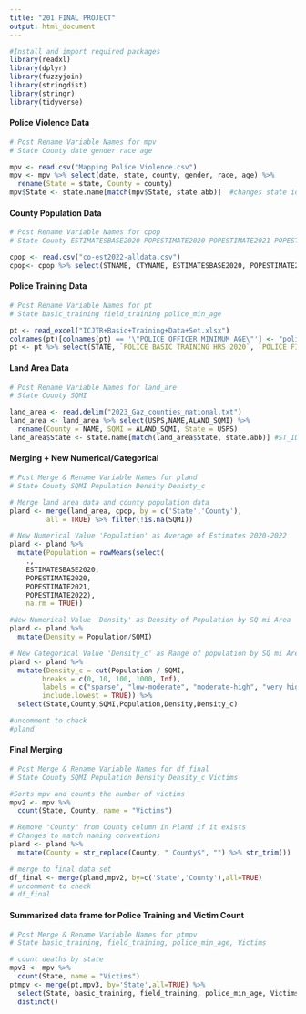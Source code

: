 ```yaml
---
title: "201 FINAL PROJECT"
output: html_document
---
```


```r
#Install and import required packages 
library(readxl)
library(dplyr)
library(fuzzyjoin)
library(stringdist)
library(stringr)
library(tidyverse)
```

#### Police Violence Data 

```r
# Post Rename Variable Names for mpv
# State County date gender race age

mpv <- read.csv("Mapping Police Violence.csv")
mpv <- mpv %>% select(date, state, county, gender, race, age) %>%
  rename(State = state, County = county)
mpv$State <- state.name[match(mpv$State, state.abb)]  #changes state id to name

```

#### County Population Data

```r
# Post Rename Variable Names for cpop
# State County ESTIMATESBASE2020 POPESTIMATE2020 POPESTIMATE2021 POPESTIMATE2022

cpop <- read.csv("co-est2022-alldata.csv")
cpop<- cpop %>% select(STNAME, CTYNAME, ESTIMATESBASE2020, POPESTIMATE2020, POPESTIMATE2021, POPESTIMATE2022) %>% rename(State = STNAME, County=CTYNAME)
```

#### Police Training Data

```r
# Post Rename Variable Names for pt
# State basic_training field_training police_min_age

pt <- read_excel("ICJTR+Basic+Training+Data+Set.xlsx")
colnames(pt)[colnames(pt) == '\"POLICE OFFICER MINIMUM AGE\"'] <- "police min age"
pt <- pt %>% select(STATE, `POLICE BASIC TRAINING HRS 2020`, `POLICE FIELD TRAINING`, `police min age`) %>% rename(State = STATE, basic_training = `POLICE BASIC TRAINING HRS 2020`, field_training =`POLICE FIELD TRAINING`, police_min_age = `police min age`)
```

#### Land Area Data

```r
# Post Rename Variable Names for land_are
# State County SQMI 

land_area <- read.delim("2023_Gaz_counties_national.txt") 
land_area <- land_area %>% select(USPS,NAME,ALAND_SQMI) %>% 
  rename(County = NAME, SQMI = ALAND_SQMI, State = USPS)
land_area$State <- state.name[match(land_area$State, state.abb)] #ST_ID to Name
```

#### Merging + New Numerical/Categorical

```r
# Post Merge & Rename Variable Names for pland
# State County SQMI Population Density Denisty_c

# Merge land area data and county population data
pland <- merge(land_area, cpop, by = c('State','County'), 
         all = TRUE) %>% filter(!is.na(SQMI)) 

# New Numerical Value 'Population' as Average of Estimates 2020-2022
pland <- pland %>% 
  mutate(Population = rowMeans(select(
    ., 
    ESTIMATESBASE2020,
    POPESTIMATE2020, 
    POPESTIMATE2021, 
    POPESTIMATE2022), 
    na.rm = TRUE))

#New Numerical Value 'Density' as Density of Population by SQ mi Area
pland <- pland %>% 
  mutate(Density = Population/SQMI)

# New Categorical Value 'Density_c' as Range of population by SQ mi Area
pland <- pland %>%
  mutate(Density_c = cut(Population / SQMI, 
        breaks = c(0, 10, 100, 1000, Inf),
        labels = c("sparse", "low-moderate", "moderate-high", "very high"),
        include.lowest = TRUE)) %>%
  select(State,County,SQMI,Population,Density,Density_c)

#uncomment to check 
#pland
```

#### Final Merging 

```r
# Post Merge & Rename Variable Names for df_final
# State County SQMI Population Density Density_c Victims

#Sorts mpv and counts the number of victims 
mpv2 <- mpv %>%
  count(State, County, name = "Victims")

# Remove "County" from County column in Pland if it exists
# Changes to match naming conventions
pland <- pland %>%
  mutate(County = str_replace(County, " County$", "") %>% str_trim())

# merge to final data set 
df_final <- merge(pland,mpv2, by=c('State','County'),all=TRUE)
# uncomment to check
# df_final
```

#### Summarized data frame for Police Training and Victim Count

```r
# Post Merge & Rename Variable Names for ptmpv
# State basic_training, field_training, police_min_age, Victims

# count deaths by state 
mpv3 <- mpv %>%
  count(State, name = "Victims")
ptmpv <- merge(pt,mpv3, by='State',all=TRUE) %>% 
  select(State, basic_training, field_training, police_min_age, Victims) %>%
  distinct() 

```
